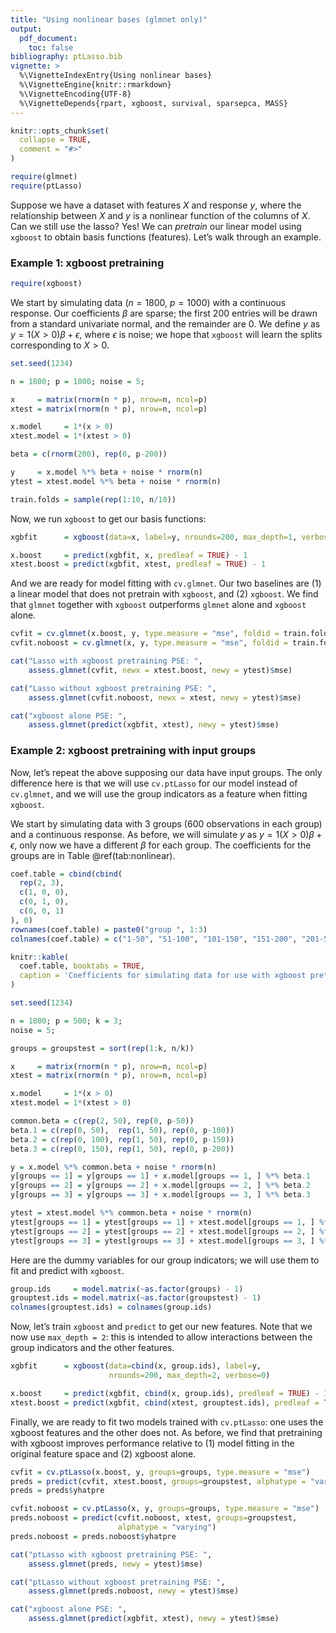 ```yaml
---
title: "Using nonlinear bases (glmnet only)"
output: 
  pdf_document:
    toc: false
bibliography: ptLasso.bib
vignette: >
  %\VignetteIndexEntry{Using nonlinear bases}
  %\VignetteEngine{knitr::rmarkdown}
  %\VignetteEncoding{UTF-8}
  %\VignetteDepends{rpart, xgboost, survival, sparsepca, MASS}
---
```


```r
knitr::opts_chunk$set(
  collapse = TRUE,
  comment = "#>"
)
```


```r
require(glmnet)
require(ptLasso)
```

Suppose we have a dataset with features $X$ and response $y$, where the relationship between $X$ and $y$ is a nonlinear function of the columns of $X$. Can we still use the lasso? Yes! We can *pretrain* our linear model using `xgboost` to obtain basis functions (features). Let's walk through an example.

### Example 1: xgboost pretraining 

```r
require(xgboost)
```

We start by simulating data ($n = 1800$, $p = 1000$) with a continuous response. Our coefficients $\beta$ are sparse; the first 200 entries will be drawn from a standard univariate normal, and the remainder are $0$. We define $y$ as $y = 1(X > 0) \beta + \epsilon$, where $\epsilon$ is noise; we hope that `xgboost` will learn the splits corresponding to $X > 0$.

```r
set.seed(1234)

n = 1800; p = 1000; noise = 5;

x     = matrix(rnorm(n * p), nrow=n, ncol=p)
xtest = matrix(rnorm(n * p), nrow=n, ncol=p)

x.model     = 1*(x > 0)     
xtest.model = 1*(xtest > 0) 

beta = c(rnorm(200), rep(0, p-200))

y     = x.model %*% beta + noise * rnorm(n)
ytest = xtest.model %*% beta + noise * rnorm(n)

train.folds = sample(rep(1:10, n/10))
```

Now, we run `xgboost` to get our basis functions:
```r
xgbfit      = xgboost(data=x, label=y, nrounds=200, max_depth=1, verbose=0)

x.boost     = predict(xgbfit, x, predleaf = TRUE) - 1
xtest.boost = predict(xgbfit, xtest, predleaf = TRUE) - 1
```

And we are ready for model fitting with `cv.glmnet`. Our two baselines are (1) a linear model that does not pretrain with `xgboost`, and (2) `xgboost`. We find that `glmnet` together with `xgboost` outperforms `glmnet` alone and `xgboost` alone.
```r
cvfit = cv.glmnet(x.boost, y, type.measure = "mse", foldid = train.folds)
cvfit.noboost = cv.glmnet(x, y, type.measure = "mse", foldid = train.folds)

cat("Lasso with xgboost pretraining PSE: ", 
    assess.glmnet(cvfit, newx = xtest.boost, newy = ytest)$mse)

cat("Lasso without xgboost pretraining PSE: ", 
    assess.glmnet(cvfit.noboost, newx = xtest, newy = ytest)$mse)

cat("xgboost alone PSE: ", 
    assess.glmnet(predict(xgbfit, xtest), newy = ytest)$mse)
```


### Example 2: xgboost pretraining with input groups

Now, let's repeat the above supposing our data have input groups. The only difference here is that we will use `cv.ptLasso` for our model instead of `cv.glmnet`, and we will use the group indicators as a feature when fitting `xgboost`.

We start by simulating data with 3 groups ($600$ observations in each group) and a continuous response. As before, we will simulate $y$ as $y = 1(X > 0) \beta + \epsilon$, only now we have a different $\beta$ for each group. The coefficients for the groups are in Table \@ref(tab:nonlinear). 

```r
coef.table = cbind(cbind(
  rep(2, 3),
  c(1, 0, 0),
  c(0, 1, 0),
  c(0, 0, 1)
), 0)
rownames(coef.table) = paste0("group ", 1:3)
colnames(coef.table) = c("1-50", "51-100", "101-150", "151-200", "201-500")

knitr::kable(
  coef.table, booktabs = TRUE,
  caption = 'Coefficients for simulating data for use with xgboost pretraining'
)
```


```r
set.seed(1234)

n = 1800; p = 500; k = 3;
noise = 5;

groups = groupstest = sort(rep(1:k, n/k))

x     = matrix(rnorm(n * p), nrow=n, ncol=p)
xtest = matrix(rnorm(n * p), nrow=n, ncol=p)

x.model     = 1*(x > 0)     
xtest.model = 1*(xtest > 0)

common.beta = c(rep(2, 50), rep(0, p-50))
beta.1 = c(rep(0, 50),  rep(1, 50), rep(0, p-100)) 
beta.2 = c(rep(0, 100), rep(1, 50), rep(0, p-150)) 
beta.3 = c(rep(0, 150), rep(1, 50), rep(0, p-200)) 

y = x.model %*% common.beta + noise * rnorm(n)
y[groups == 1] = y[groups == 1] + x.model[groups == 1, ] %*% beta.1
y[groups == 2] = y[groups == 2] + x.model[groups == 2, ] %*% beta.2
y[groups == 3] = y[groups == 3] + x.model[groups == 3, ] %*% beta.3

ytest = xtest.model %*% common.beta + noise * rnorm(n)
ytest[groups == 1] = ytest[groups == 1] + xtest.model[groups == 1, ] %*% beta.1
ytest[groups == 2] = ytest[groups == 2] + xtest.model[groups == 2, ] %*% beta.2
ytest[groups == 3] = ytest[groups == 3] + xtest.model[groups == 3, ] %*% beta.3
```

Here are the dummy variables for our group indicators; we will use them to fit and predict with `xgboost`.
```r
group.ids     = model.matrix(~as.factor(groups) - 1) 
grouptest.ids = model.matrix(~as.factor(groupstest) - 1) 
colnames(grouptest.ids) = colnames(group.ids)
```

Now, let's train `xgboost` and `predict` to get our new features. Note that we now use `max_depth = 2`: this is intended to allow interactions between the group indicators and the other features.
```r
xgbfit      = xgboost(data=cbind(x, group.ids), label=y, 
                      nrounds=200, max_depth=2, verbose=0)

x.boost     = predict(xgbfit, cbind(x, group.ids), predleaf = TRUE) - 1
xtest.boost = predict(xgbfit, cbind(xtest, grouptest.ids), predleaf = TRUE) - 1
```

Finally, we are ready to fit two models trained with `cv.ptLasso`: one uses the xgboost features and the other does not. As before, we find that pretraining with xgboost improves performance relative to (1) model fitting in the original feature space and (2) xgboost alone.
```r
cvfit = cv.ptLasso(x.boost, y, groups=groups, type.measure = "mse")
preds = predict(cvfit, xtest.boost, groups=groupstest, alphatype = "varying")
preds = preds$yhatpre

cvfit.noboost = cv.ptLasso(x, y, groups=groups, type.measure = "mse")
preds.noboost = predict(cvfit.noboost, xtest, groups=groupstest, 
                        alphatype = "varying")
preds.noboost = preds.noboost$yhatpre

cat("ptLasso with xgboost pretraining PSE: ", 
    assess.glmnet(preds, newy = ytest)$mse)

cat("ptLasso without xgboost pretraining PSE: ", 
    assess.glmnet(preds.noboost, newy = ytest)$mse)

cat("xgboost alone PSE: ", 
    assess.glmnet(predict(xgbfit, xtest), newy = ytest)$mse)
```

